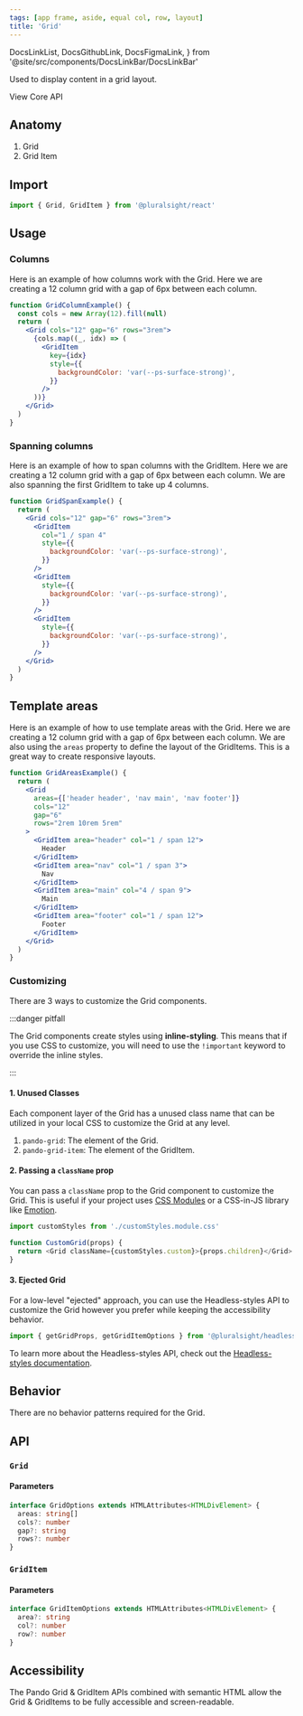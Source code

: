```yaml
---
tags: [app frame, aside, equal col, row, layout]
title: 'Grid'
---
```


  DocsLinkList,
  DocsGithubLink,
  DocsFigmaLink,
} from '@site/src/components/DocsLinkBar/DocsLinkBar'

<p className="size-xxl">Used to display content in a grid layout.</p>

<DocsLinkList>
  <DocsGithubLink href="https://github.com/pluralsight/pando/tree/main/packages/react/src/components/Grid.tsx" />
  <DocsGithubLink href="https://github.com/pluralsight/pando/tree/main/packages/headless-styles/src/components/Grid/gridCSS.ts">
    View Core API
  </DocsGithubLink>
  <DocsFigmaLink href="https://www.figma.com/file/ZmH4XsZS5WnKeo28ylM5x1/Pando-UI-kit-(Web)?node-id=1214%3A50560&t=YLA3FBYLefNvfeuf-0" />
</DocsLinkList>

## Anatomy

1. Grid
2. Grid Item

## Import

```javascript
import { Grid, GridItem } from '@pluralsight/react'
```

## Usage

### Columns

Here is an example of how columns work with the Grid. Here we are creating a 12 column grid with a gap of 6px between each column.

```jsx live
function GridColumnExample() {
  const cols = new Array(12).fill(null)
  return (
    <Grid cols="12" gap="6" rows="3rem">
      {cols.map((_, idx) => (
        <GridItem
          key={idx}
          style={{
            backgroundColor: 'var(--ps-surface-strong)',
          }}
        />
      ))}
    </Grid>
  )
}
```

### Spanning columns

Here is an example of how to span columns with the GridItem. Here we are creating a 12 column grid with a gap of 6px between each column. We are also spanning the first GridItem to take up 4 columns.

```jsx live
function GridSpanExample() {
  return (
    <Grid cols="12" gap="6" rows="3rem">
      <GridItem
        col="1 / span 4"
        style={{
          backgroundColor: 'var(--ps-surface-strong)',
        }}
      />
      <GridItem
        style={{
          backgroundColor: 'var(--ps-surface-strong)',
        }}
      />
      <GridItem
        style={{
          backgroundColor: 'var(--ps-surface-strong)',
        }}
      />
    </Grid>
  )
}
```

## Template areas

Here is an example of how to use template areas with the Grid. Here we are creating a 12 column grid with a gap of 6px between each column. We are also using the `areas` property to define the layout of the GridItems. This is a great way to create responsive layouts.

```jsx live
function GridAreasExample() {
  return (
    <Grid
      areas={['header header', 'nav main', 'nav footer']}
      cols="12"
      gap="6"
      rows="2rem 10rem 5rem"
    >
      <GridItem area="header" col="1 / span 12">
        Header
      </GridItem>
      <GridItem area="nav" col="1 / span 3">
        Nav
      </GridItem>
      <GridItem area="main" col="4 / span 9">
        Main
      </GridItem>
      <GridItem area="footer" col="1 / span 12">
        Footer
      </GridItem>
    </Grid>
  )
}
```

### Customizing

There are 3 ways to customize the Grid components.

:::danger pitfall

The Grid components create styles using **inline-styling**. This means that if you use CSS to customize, you will need to use the `!important` keyword to override the inline styles.

:::

#### 1. Unused Classes

Each component layer of the Grid has a unused class name that can be utilized in your local CSS to customize the Grid at any level.

1. `pando-grid`: The element of the Grid.
2. `pando-grid-item`: The element of the GridItem.

#### 2. Passing a `className` prop

You can pass a `className` prop to the Grid component to customize the Grid. This is useful if your project uses [CSS Modules](https://github.com/css-modules/css-modules) or a CSS-in-JS library like [Emotion](https://emotion.sh/docs/introduction).

```javascript title="Example of using CSS Modules to customize the Grid." showLineNumbers
import customStyles from './customStyles.module.css'

function CustomGrid(props) {
  return <Grid className={customStyles.custom}>{props.children}</Grid>
}
```

#### 3. Ejected Grid

For a low-level "ejected" approach, you can use the Headless-styles API to customize the Grid however you prefer while keeping the accessibility behavior.

```javascript showLineNumbers
import { getGridProps, getGridItemOptions } from '@pluralsight/headless-styles'
```

To learn more about the Headless-styles API, check out the [Headless-styles documentation](https://github.com/pluralsight/pando/blob/main/packages/headless-styles/src/components/Grid/gridCSS.ts).

## Behavior

There are no behavior patterns required for the Grid.

## API

### `Grid`

#### Parameters

```typescript
interface GridOptions extends HTMLAttributes<HTMLDivElement> {
  areas: string[]
  cols?: number
  gap?: string
  rows?: number
}
```

### `GridItem`

#### Parameters

```typescript
interface GridItemOptions extends HTMLAttributes<HTMLDivElement> {
  area?: string
  col?: number
  row?: number
}
```

## Accessibility

The Pando Grid & GridItem APIs combined with semantic HTML allow the Grid & GridItems to be fully accessible and screen-readable.
